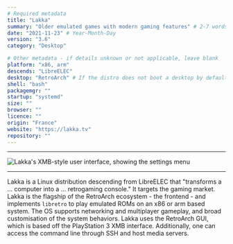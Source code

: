 ```yaml
---
# Required metadata
title: "Lakka"
summary: "Older emulated games with modern gaming features" # 2-7 words that sum up the distribution
date: "2021-11-23" # Year-Month-Day
version: "3.6"
category: "Desktop"

# Other metadata - if details unknown or not applicable, leave blank
platform: "x86, arm"
descends: "LibreELEC"
desktop: "RetroArch" # If the distro does not boot a desktop by default, or doesn't ship one, leave 'desktop' blank
shell: "bash"
packagemgr: ""
startup: "systemd"
size: ""
browser: ""
licence: ""
origin: "France"
website: "https://lakka.tv"
repository: ""
---
```


---

<Image
  src="/images/lakka.png"
  alt="Lakka's XMB-style user interface, showing the settings menu"
  width={250}
  height={400}
/>

---

Lakka is a Linux distribution descending from LibreELEC that "transforms a ... computer into a ... retrogaming console." It targets the gaming market. Lakka is the flagship of the RetroArch ecosystem - the frontend - and implements `libretro` to play emulated ROMs on an x86 or arm based system. The OS supports networking and multiplayer gameplay, and broad customisation of the system behaviors. Lakka uses the RetroArch GUI, which is based off the PlayStation 3 XMB interface. Additionally, one can access the command line through SSH and host media servers.
